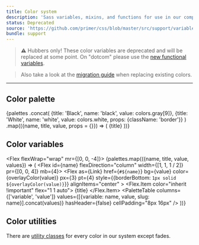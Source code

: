 ```yaml
---
title: Color system
description: 'Sass variables, mixins, and functions for use in our components.'
status: Deprecated
source: 'https://github.com/primer/css/blob/master/src/support/variables/color-system.scss'
bundle: support
---
```



> ⚠️ Hubbers only! These color variables are deprecated and will be replaced at some point. On "dotcom" please use the [new functional variables](https://primer-css-git-mkt-color-modes-docs.primer.now.sh/css/support/color-system).

> Also take a look at the [migration guide](https://primer-css-git-mkt-color-modes-docs.primer.now.sh/css/support/v16-migration) when replacing existing colors.

---

## Color palette

<Flex flexWrap="wrap" mr={-2}>
  {palettes
    .concat(
      {title: 'Black', name: 'black', value: colors.gray[9]},
      {title: 'White', name: 'white', value: colors.white, props: {className: 'border'}}
    )
    .map(({name, title, value, props = {}}) => (
      <Flex.Item
        as={Link}
        href={`#${name}`}
        color={overlayColor(value)}
        flex="1 1 auto"
        bg={value}
        p={3}
        mr={2}
        mb={2}
        fontWeight="bold"
        key={name}
        {...props}
      >
        {title}
      </Flex.Item>
    ))}
</Flex>

## Color variables

<Flex flexWrap="wrap" mr={[0, 0, -4]}>
  {palettes.map(({name, title, value, values}) => (
    <Flex id={name} flexDirection="column" width={[1, 1, 1 / 2]} pr={[0, 0, 4]} mb={4}>
      <Flex
        as={Link}
        href={`#${name}`}
        bg={value}
        color={overlayColor(value)}
        px={3}
        pt={4}
        style={{borderBottom: `1px solid ${overlayColor(value)}`}}
        alignItems="center"
      >
        <Flex.Item color="inherit !important" flex="1 1 auto">
          <Heading as="div" fontSize={4} pb={1}>
            {title}
          </Heading>
        </Flex.Item>
        <StyledOcticon icon={LinkIcon} color="inherit !important" height={20} />
      </Flex>
      <PaletteTable
        columns={['variable', 'value']}
        values={[{variable: name, value, slug: name}].concat(values)}
        hasHeader={false}
        cellPadding="8px 16px"
      />
    </Flex>
  ))}
</Flex>

## Color utilities

There are [utility classes](/utilities/colors) for every color in our system except fades.
